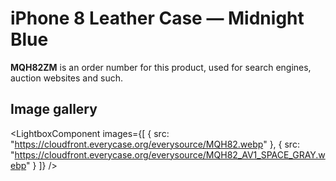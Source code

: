 
# iPhone 8 Leather Case — Midnight Blue

<Callout type='info' emoji='👉🏻'>**MQH82ZM** is an order number for this product, used for search engines, auction websites and such.</Callout>

## Image gallery

<LightboxComponent
    images={[
      {
        src: "https://cloudfront.everycase.org/everysource/MQH82.webp"
      },
      {
        src: "https://cloudfront.everycase.org/everysource/MQH82_AV1_SPACE_GRAY.webp"
      }
    ]}
  />
